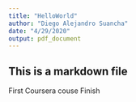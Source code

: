 ```yaml
---
title: "HelloWorld"
author: "Diego Alejandro Suancha"
date: "4/29/2020"
output: pdf_document
---
```

## This is a markdown file

First Coursera couse Finish
